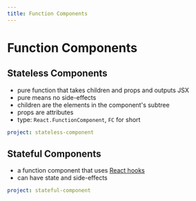 ```yaml
---
title: Function Components
---
```


# Function Components

## Stateless Components

- pure function that takes children and props and outputs JSX
- pure means no side-effects
- children are the elements in the component's subtree
- props are attributes
- type: `React.FunctionComponent`, `FC` for short

```yaml {example}
project: stateless-component
```

## Stateful Components

- a function component that uses [React hooks](https://reactjs.org/docs/hooks-reference.html)
- can have state and side-effects

```yaml {example}
project: stateful-component
```
